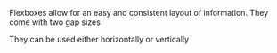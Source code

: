 
<Meta title="Documentation/Layout/Flexbox" component={Flexbox} />

Flexboxes allow for an easy and consistent layout of information.
They come with two gap sizes

<Canvas>
  <Flexbox direction="column" gap="large">
    <Flexbox direction="row" gap="small">
      <Picture source={alexey} size="large" />
      <Picture source={guilherme} size="large" />
      <Picture source={mukul} size="large" />
      <Picture source={wassim} size="large" />
    </Flexbox>
    <Flexbox direction="row" gap="large">
      <Picture source={alexey} size="large" />
      <Picture source={guilherme} size="large" />
      <Picture source={mukul} size="large" />
      <Picture source={wassim} size="large" />
    </Flexbox>
  </Flexbox>
</Canvas>

They can be used either horizontally or vertically

<Canvas>
  <Flexbox direction="row" gap="large">
    <Flexbox direction="column" gap="small">
      <Picture source={alexey} size="large" />
      <Picture source={guilherme} size="large" />
      <Picture source={mukul} size="large" />
      <Picture source={wassim} size="large" />
    </Flexbox>
    <Flexbox direction="column" gap="large">
      <Picture source={alexey} size="large" />
      <Picture source={guilherme} size="large" />
      <Picture source={mukul} size="large" />
      <Picture source={wassim} size="large" />
    </Flexbox>
  </Flexbox>
</Canvas>
